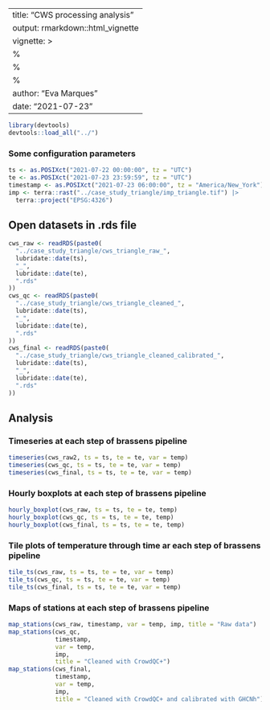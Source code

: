 
---
title: "CWS processing analysis"
output: rmarkdown::html_vignette
vignette: >
  %\VignetteIndexEntry{CWS processing analysis}
  %\VignetteEngine{knitr::rmarkdown}
  %\VignetteEncoding{UTF-8}
author: "Eva Marques"
date: "2021-07-23"
---

```r
library(devtools)
devtools::load_all("../")
```

### Some configuration parameters

```r
ts <- as.POSIXct("2021-07-22 00:00:00", tz = "UTC")
te <- as.POSIXct("2021-07-23 23:59:59", tz = "UTC")
timestamp <- as.POSIXct("2021-07-23 06:00:00", tz = "America/New_York")
imp <- terra::rast("../case_study_triangle/imp_triangle.tif") |>
  terra::project("EPSG:4326")
```


## Open datasets in .rds file

```r
cws_raw <- readRDS(paste0(
  "../case_study_triangle/cws_triangle_raw_",
  lubridate::date(ts),
  "_",
  lubridate::date(te),
  ".rds"
))
cws_qc <- readRDS(paste0(
  "../case_study_triangle/cws_triangle_cleaned_",
  lubridate::date(ts),
  "_",
  lubridate::date(te),
  ".rds"
))
cws_final <- readRDS(paste0(
  "../case_study_triangle/cws_triangle_cleaned_calibrated_",
  lubridate::date(ts),
  "_",
  lubridate::date(te),
  ".rds"
))
```

## Analysis

### Timeseries at each step of brassens pipeline

```r
timeseries(cws_raw2, ts = ts, te = te, var = temp)
timeseries(cws_qc, ts = ts, te = te, var = temp)
timeseries(cws_final, ts = ts, te = te, var = temp)
```

### Hourly boxplots at each step of brassens pipeline

```r
hourly_boxplot(cws_raw, ts = ts, te = te, temp)
hourly_boxplot(cws_qc, ts = ts, te = te, temp)
hourly_boxplot(cws_final, ts = ts, te = te, temp)
```

### Tile plots of temperature through time ar each step of brassens pipeline

```r
tile_ts(cws_raw, ts = ts, te = te, var = temp)
tile_ts(cws_qc, ts = ts, te = te, var = temp)
tile_ts(cws_final, ts = ts, te = te, var = temp)
```

### Maps of stations at each step of brassens pipeline

```r
map_stations(cws_raw, timestamp, var = temp, imp, title = "Raw data")
map_stations(cws_qc,
             timestamp,
             var = temp,
             imp,
             title = "Cleaned with CrowdQC+")
map_stations(cws_final,
             timestamp,
             var = temp,
             imp,
             title = "Cleaned with CrowdQC+ and calibrated with GHCNh")
```

